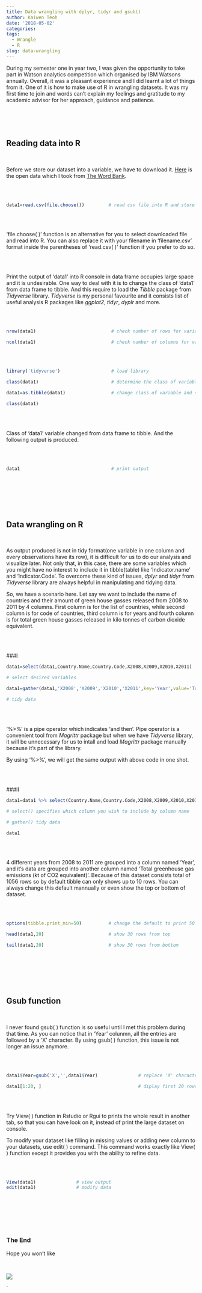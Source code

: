 ```yaml
---
title: Data wrangling with dplyr, tidyr and gsub()
author: Kaiwen Teoh
date: '2018-05-02'
categories:
tags:
  - Wrangle
  - R
slug: data-wrangling
---
```


  During my semester one in year two, I was given the opportunity to take part in Watson analytics competition which organised by IBM Watsons annually. Overall, it was a pleasant experience and I did learnt a lot of things from it. One of it is how to make use of R in wrangling datasets. It was my first time to join and words can't explain my feelings and gratitude to my academic advisor for her approach, guidance and patience. 

  <br>
  <br>
  <br>
  
## Reading data into R
  <br>
  
  Before we store our dataset into a variable, we have to download it. [Here](https://data.worldbank.org/indicator/EN.ATM.GHGT.KT.CE) is the open data which I took from [The Word Bank](https://data.worldbank.org/). 
  
  <br>
  <br>
  
```r

data1=read.csv(file.choose())         # read csv file into R and store in a named variable

```
  
  <br>
  <br>
  
  'file.choose( )' function is an alternative for you to select downloaded file and read into R. You can also replace it with your filename in 'filename.csv' format inside the parentheses of 'read.csv( )' function if you prefer to do so.
  
  <br>
  <br>
  
  Print the output of 'data1' into R console in data frame occupies large space and it is undesirable. One way to deal with it is to change the class of 'data1' from data frame to tibble. And this require to load the *Tibble* package from *Tidyverse* library. *Tidyverse* is my personal favourite and it consists list of useful analysis R packages like *ggplot2*, *tidyr*, *dyplr* and more.

  <br>
  <br>

```r

nrow(data1)                            # check number of rows for variable

ncol(data1)                            # check number of columns for variable

```

  <br>
  <br>
  
```r

library('tidyverse')                   # load library

class(data1)                           # determine the class of variable

data1=as.tibble(data1)                 # change class of variable and store

class(data1)

```

  <br>
  <br>

  Class of 'data1' variable changed from data frame to tibble. And the following output is produced.
  
  <br>
  <br>

```r

data1                                  # print output

```
  
  <br>
  <br>
  <br>
  <br>
  <br>
  
## Data wrangling on R
  <br>

  As output produced is not in tidy format(one variable in one column and every observations have its row), it is difficult for us to do our analysis and visualize later. Not only that, in this case, there are some variables which you might have no interest to include it in tibble(table) like 'Indicator.name' and 'Indicator.Code'. To overcome these kind of issues, *dplyr* and *tidyr* from *Tidyverse* library are always helpful in manipulating and tidying data.
  
  So, we have a scenario here. Let say we want to include the name of countries and their amount of green house gasses released from 2008 to 2011 by 4 columns. First column is for the list of countries, while second column is for code of countries, third column is for years and fourth column is for total green house gasses released in kilo tonnes of carbon dioxide equivalent.
  
  <br>
  <br>

###I
  
```r

data1=select(data1,Country.Name,Country.Code,X2008,X2009,X2010,X2011)   

# select desired variables

data1=gather(data1,'X2008','X2009','X2010','X2011',key='Year',value='Total greenhouse gas emissions (kt of CO2 equivalent)')    

# tidy data                                                                      

```

  <br>
  <br>
  
  '%>%' is a pipe operator which indicates 'and then'. Pipe operator is a convenient tool from *Magrittr* package but when we have *Tidyverse* library, it will be unnecessary for us to intall and load *Magrittr* package manually because it's part of the library. 
  
  By using '%>%', we will get the same output with above code in one shot.

  <br>
  <br>

###II
  
```r

data1=data1 %>% select(Country.Name,Country.Code,X2008,X2009,X2010,X2011) %>% gather('X2008','X2009','X2010','X2011',key='Year',value='Total greenhouse gas emissions (kt of CO2 equivalent)')

# select() specifies which column you wish to include by column name

# gather() tidy data 

data1           

```

  <br>
  <br>
  
  4 different years from 2008 to 2011 are grouped into a column named 'Year', and it's data are grouped into another column named 'Total greenhouse gas emissions (kt of CO2 equivalent)'. Because of this dataset consists total of 1056 rows so by default tibble can only shows up to 10 rows. You can always change this default mannually or even show the top or bottom of dataset.
  
  <br>
  <br>
  
```r

options(tibble.print_min=50)          # change the default to print 50 rows

head(data1,20)                        # show 30 rows from top

tail(data1,20)                        # show 30 rows from bottom

```

  <br>
  <br>
  <br>
  <br>
  <br>
  
## Gsub function
  <br>
  
  I never found gsub( ) function is so useful until I met this problem during that time. As you can notice that in 'Year' colunmn, all the entries are followed by a 'X' character. By using gsub( ) function, this issue is not longer an issue anymore.
  
  <br>
  <br>
  
```r

data1$Year=gsub('X','',data1$Year)               # replace 'X' character with empty

data1[1:20, ]                                    # diplay first 20 rows

```

  <br>
  <br>
  
  Try View( ) function in Rstudio or Rgui to prints the whole result in another tab, so that you can have look on it, instead of print the large dataset on console.   
  
  To modify your dataset like filling in missing values or adding new column to your datasets, use edit( ) command. This command works exactly like View( ) function except it provides you with the ability to refine data.
  
  
  <br>
  <br>
  
```r

View(data1)               # view output
edit(data1)               # modify data

```
  
  <br>
  <br>
  <br>
  <br>
  <br>

### The End

  Hope you won't like
  
  <br>
  
  ![](https://media1.giphy.com/media/gLv9hDfYSyFyg/giphy.gif?cid=e1bb72ff5aec3acb414d33666fbe8e06)  

  

    
    
    
`
  




  


  
